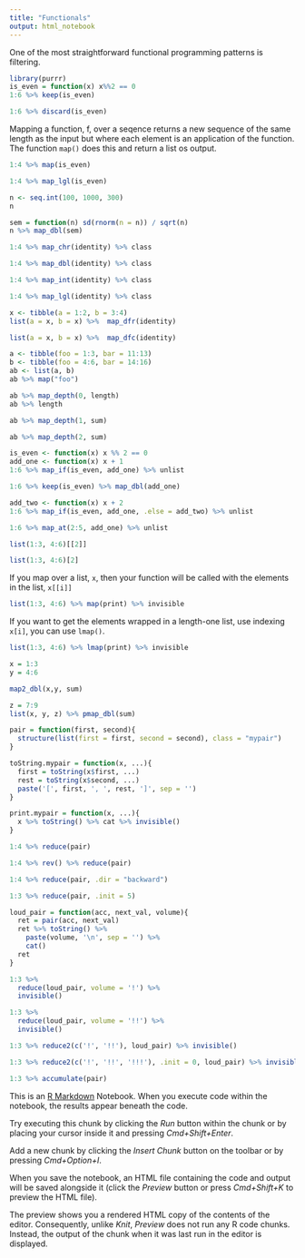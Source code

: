 ```yaml
---
title: "Functionals"
output: html_notebook
---
```


One of the most straightforward functional programming patterns is filtering.


```r
library(purrr)
is_even = function(x) x%%2 == 0
1:6 %>% keep(is_even)
```

```r
1:6 %>% discard(is_even)
```


Mapping a function, f, over a seqence returns a new sequence of the same length as the input but where each element is an application of the function. The function `map()` does this and return a list os output.

```r
1:4 %>% map(is_even)
```


```r
1:4 %>% map_lgl(is_even)
```


```r
n <- seq.int(100, 1000, 300)
n
```


```r
sem = function(n) sd(rnorm(n = n)) / sqrt(n)
n %>% map_dbl(sem)
```


```r
1:4 %>% map_chr(identity) %>% class
```

```r
1:4 %>% map_dbl(identity) %>% class
```

```r
1:4 %>% map_int(identity) %>% class
```

```r
1:4 %>% map_lgl(identity) %>% class
```

```r
x <- tibble(a = 1:2, b = 3:4)
list(a = x, b = x) %>%  map_dfr(identity)
```


```r
list(a = x, b = x) %>%  map_dfc(identity)
```



```r
a <- tibble(foo = 1:3, bar = 11:13) 
b <- tibble(foo = 4:6, bar = 14:16) 
ab <- list(a, b)
ab %>% map("foo")
```

```r
ab %>% map_depth(0, length)
ab %>% length
```

```r
ab %>% map_depth(1, sum)
```

```r
ab %>% map_depth(2, sum)
```


```r
is_even <- function(x) x %% 2 == 0
add_one <- function(x) x + 1
1:6 %>% map_if(is_even, add_one) %>% unlist
```

```r
1:6 %>% keep(is_even) %>% map_dbl(add_one)
```

```r
add_two <- function(x) x + 2
1:6 %>% map_if(is_even, add_one, .else = add_two) %>% unlist
```


```r
1:6 %>% map_at(2:5, add_one) %>% unlist
```

```r
list(1:3, 4:6)[[2]]
```

```r
list(1:3, 4:6)[2]
```

If you map over a list, `x`, then your function will be called with the elements in the list, `x[[i]]`
```r
list(1:3, 4:6) %>% map(print) %>% invisible
```

If you want to get the elements wrapped in a length-one list, use indexing `x[i]`, you can use `lmap()`.
```r
list(1:3, 4:6) %>% lmap(print) %>% invisible
```

```r
x = 1:3
y = 4:6

map2_dbl(x,y, sum)
```

```r
z = 7:9
list(x, y, z) %>% pmap_dbl(sum)
```

```r
pair = function(first, second){
  structure(list(first = first, second = second), class = "mypair")
}

toString.mypair = function(x, ...){
  first = toString(x$first, ...)
  rest = toString(x$second, ...)
  paste('[', first, ', ', rest, ']', sep = '')
}

print.mypair = function(x, ...){
  x %>% toString() %>% cat %>% invisible()
}
```



```r
1:4 %>% reduce(pair)
```
```r
1:4 %>% rev() %>% reduce(pair)
```
```r
1:4 %>% reduce(pair, .dir = "backward")
```




```r
1:3 %>% reduce(pair, .init = 5)
```


```r
loud_pair = function(acc, next_val, volume){
  ret = pair(acc, next_val)
  ret %>% toString() %>% 
    paste(volume, '\n', sep = '') %>% 
    cat()
  ret
}
```

```r
1:3 %>% 
  reduce(loud_pair, volume = '!') %>% 
  invisible()
```

```r
1:3 %>% 
  reduce(loud_pair, volume = '!!') %>% 
  invisible()
```

```r
1:3 %>% reduce2(c('!', '!!'), loud_pair) %>% invisible()
```

```r
1:3 %>% reduce2(c('!', '!!', '!!!'), .init = 0, loud_pair) %>% invisible()
```

```r
1:3 %>% accumulate(pair)
```


This is an [R Markdown](http://rmarkdown.rstudio.com) Notebook. When you execute code within the notebook, the results appear beneath the code. 

Try executing this chunk by clicking the *Run* button within the chunk or by placing your cursor inside it and pressing *Cmd+Shift+Enter*. 

Add a new chunk by clicking the *Insert Chunk* button on the toolbar or by pressing *Cmd+Option+I*.

When you save the notebook, an HTML file containing the code and output will be saved alongside it (click the *Preview* button or press *Cmd+Shift+K* to preview the HTML file). 

The preview shows you a rendered HTML copy of the contents of the editor. Consequently, unlike *Knit*, *Preview* does not run any R code chunks. Instead, the output of the chunk when it was last run in the editor is displayed.


